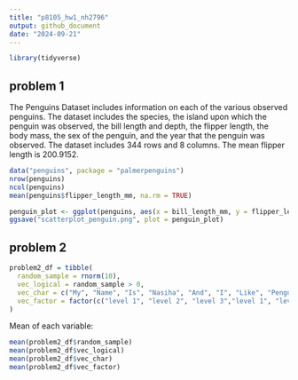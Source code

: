 ```yaml
---
title: "p8105_hw1_nh2796"
output: github_document
date: "2024-09-21"
---
```


```r
library(tidyverse)
```

## problem 1

The Penguins Dataset includes information on each of the various observed penguins. The dataset includes the species, the island upon which the penguin was observed, the bill length and depth, the flipper length, the body mass, the sex of the penguin, and the year that the penguin was observed. The dataset includes 344 rows and 8 columns. The mean flipper length is 200.9152. 

```r
data("penguins", package = "palmerpenguins")
nrow(penguins)
ncol(penguins)
mean(penguins$flipper_length_mm, na.rm = TRUE)
```


```r
penguin_plot <- ggplot(penguins, aes(x = bill_length_mm, y = flipper_length_mm, color = species)) + geom_point()
ggsave("scatterplot_penguin.png", plot = penguin_plot)
```

## problem 2

```r
problem2_df = tibble(
  random_sample = rnorm(10),
  vec_logical = random_sample > 0,
  vec_char = c("My", "Name", "Is", "Nasiha", "And", "I", "Like", "Penguins", "A", "Lot"),
  vec_factor = factor(c("level 1", "level 2", "level 3","level 1", "level 2", "level 3", "level 1", "level 2", "level 3", "level 1"))
)
```

Mean of each variable:
```r
mean(problem2_df$random_sample)
mean(problem2_df$vec_logical)
mean(problem2_df$vec_char)
mean(problem2_df$vec_factor)
```

